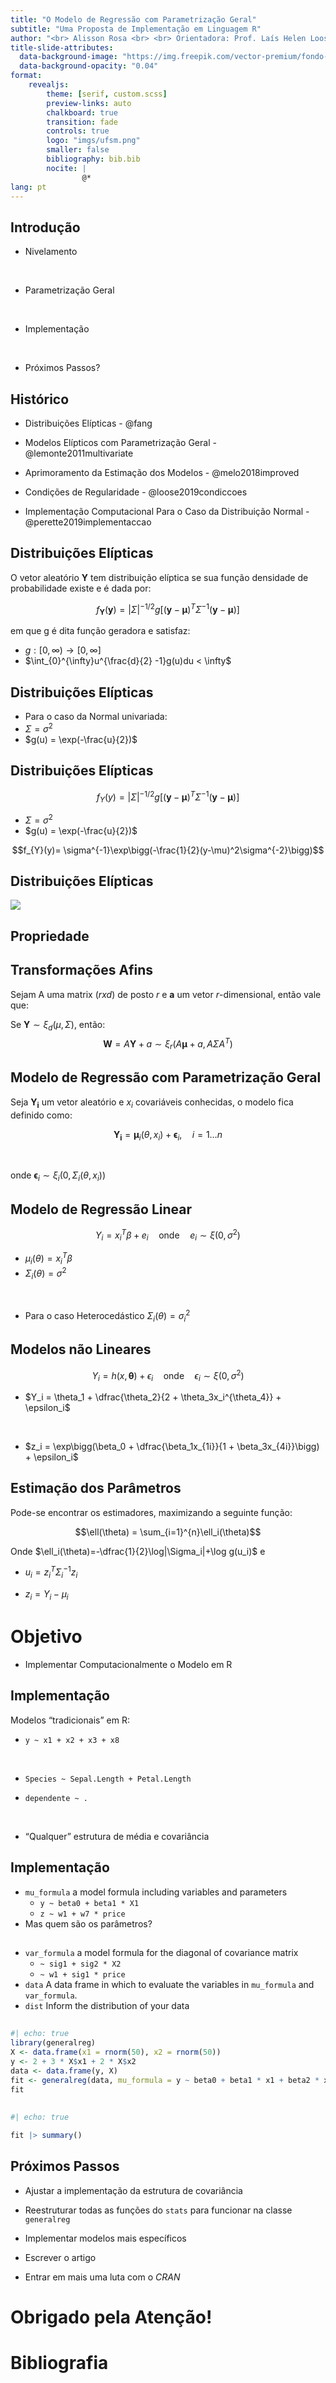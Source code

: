 ```yaml
---
title: "O Modelo de Regressão com Parametrização Geral"
subtitle: "Uma Proposta de Implementação em Linguagem R"
author: "<br> Alisson Rosa <br> <br> Orientadora: Prof. Laís Helen Loose"
title-slide-attributes:
  data-background-image: "https://img.freepik.com/vector-premium/fondo-abstracto-puntos-lineas-que-cruzan-colores-azul-claro_444390-6877.jpg?w=2000"
  data-background-opacity: "0.04"
format: 
    revealjs:
        theme: [serif, custom.scss]
        preview-links: auto
        chalkboard: true
        transition: fade
        controls: true
        logo: "imgs/ufsm.png"
        smaller: false
        bibliography: bib.bib
        nocite: |
                @*
lang: pt
---
```


## Introdução  {background-image="https://www.slidebackground.com/uploads/statistics-background/statistics-success-accounting-video-19.jpg" background-opacity=0.04}

::: {.incremental}
- Nivelamento

<br />

- Parametrização Geral

<br />

- Implementação

<br />

- Próximos Passos?
:::



## Histórico  {background-image="https://www.slidebackground.com/uploads/statistics-background/statistics-success-accounting-video-19.jpg" background-opacity=0.04}

* Distribuições Elípticas - @fang

* Modelos Elípticos com Parametrização Geral - @lemonte2011multivariate

* Aprimoramento da Estimação dos Modelos - @melo2018improved

* Condições de Regularidade - @loose2019condiccoes

* Implementação Computacional Para o Caso da Distribuição Normal -  @perette2019implementaccao














## Distribuições Elípticas {background-image="https://www.slidebackground.com/uploads/statistics-background/statistics-success-accounting-video-19.jpg" background-opacity=0.06}

O vetor aleatório $\mathbf{Y}$ tem distribuição elíptica se sua função densidade de probabilidade existe e é dada por:

$$f_{\mathbf{Y}}(\mathbf{y})= |\Sigma|^{-1/2}g[(\mathbf{y}-\mathbf{\mu})^{T}\Sigma^{-1}(\mathbf{y}-\mathbf{\mu})]$$

em que g é dita função geradora e satisfaz:

* $g:[0, \infty) \rightarrow [0, \infty]$
* $\int_{0}^{\infty}u^{\frac{d}{2} -1}g(u)du < \infty$

## Distribuições Elípticas {background-image="https://www.slidebackground.com/uploads/statistics-background/statistics-success-accounting-video-19.jpg" background-opacity=0.06}

* Para o caso da Normal univariada:
 * $\Sigma = \sigma^2$
 * $g(u) = \exp(-\frac{u}{2})$

## Distribuições Elípticas {background-image="https://www.slidebackground.com/uploads/statistics-background/statistics-success-accounting-video-19.jpg" background-opacity=0.06}


$$f_{Y}(y)= |\Sigma|^{-1/2}g[(\mathbf{y}-\mathbf{\mu})^{T}\Sigma^{-1}(\mathbf{y}-\mathbf{\mu})]$$

* $\Sigma = \sigma^2$
* $g(u) = \exp(-\frac{u}{2})$

$$f_{Y}(y)= \sigma^{-1}\exp\bigg(-\frac{1}{2}(y-\mu)^2\sigma^{-2}\bigg)$$












## Distribuições Elípticas {background-image="https://www.slidebackground.com/uploads/statistics-background/statistics-success-accounting-video-19.jpg" background-opacity=0.06}


![](imgs/g_func.png)

## Propriedade {background-image="https://www.slidebackground.com/uploads/statistics-background/statistics-success-accounting-video-19.jpg" background-opacity=0.06}


::: {#thm-line}

## Transformações Afins {background-image="https://www.slidebackground.com/uploads/statistics-background/statistics-success-accounting-video-19.jpg" background-opacity=0.04}




Sejam A uma matrix $(rxd)$ de posto $r$ e $\mathbf{a}$ um vetor $r$-dimensional, então vale que:


Se $\mathbf{Y} \sim \xi_d(\mu, \Sigma)$, então:
$$\mathbf{W} = A\mathbf{Y} + a  \sim  \xi_r(A\mathbf{\mu} + a, A\Sigma A^{T})$$
:::

##  Modelo de Regressão com Parametrização Geral {background-image="https://www.slidebackground.com/uploads/statistics-background/statistics-success-accounting-video-19.jpg" background-opacity=0.04}

Seja $\mathbf{Y_i}$ um vetor aleatório e $x_i$ covariáveis conhecidas, o modelo fica definido como:

$$\mathbf{Y_i} = \mathbf{\mu}_i(\theta, x_i) + \mathbf{\epsilon}_i, \quad i=1\dots n$$

<br />

onde $\mathbf{\epsilon}_i \sim \xi_i(0, \Sigma_i(\theta, x_i))$

## Modelo de Regressão Linear {background-image="https://www.slidebackground.com/uploads/statistics-background/statistics-success-accounting-video-19.jpg" background-opacity=0.04}

$$Y_i = x_i^{T}\beta + e_i \quad \text{onde}\quad   e_i \sim \xi(0, \sigma^2)$$

* $\mu_i(\theta) = x_i^T\beta$
* $\Sigma_i(\theta) = \sigma^2$

<br />

* Para o caso Heterocedástico $\Sigma_i(\theta) = \sigma_i^2$


## Modelos não Lineares {background-image="https://www.slidebackground.com/uploads/statistics-background/statistics-success-accounting-video-19.jpg" background-opacity=0.04}

$$Y_i = h(x, \mathbf{\theta}) + \epsilon_i \quad \text{onde}\quad   \epsilon_i \sim \xi(0, \sigma^2)$$

*  $Y_i =  \theta_1 + \dfrac{\theta_2}{2 + \theta_3x_i^{\theta_4}} + \epsilon_i$

<br />

*  $z_i =  \exp\bigg(\beta_0 + \dfrac{\beta_1x_{1i}}{1 + \beta_3x_{4i}}\bigg) + \epsilon_i$



## Estimação dos Parâmetros {background-image="https://www.slidebackground.com/uploads/statistics-background/statistics-success-accounting-video-19.jpg" background-opacity=0.04}

Pode-se encontrar os estimadores, maximizando a seguinte função:

$$\ell(\theta) = \sum_{i=1}^{n}\ell_i(\theta)$$


Onde $\ell_i(\theta)=-\dfrac{1}{2}\log|\Sigma_i|+\log g(u_i)$ e

* $u_i = z_i^{T}\Sigma_i^{-1}z_i$

* $z_i = Y_i - \mu_i$




# Objetivo {background-image="https://media.licdn.com/dms/image/D5612AQGIo_Wi-D3lmA/article-cover_image-shrink_720_1280/0/1660017898740?e=2147483647&v=beta&t=wM2JnLCd_rkk9rFn38oTo2uIj6NVYT4Rf0sDWSI2d6A" background-opacity=0.2}

* Implementar Computacionalmente o Modelo em R

## Implementação {background-image="https://media.licdn.com/dms/image/D5612AQGIo_Wi-D3lmA/article-cover_image-shrink_720_1280/0/1660017898740?e=2147483647&v=beta&t=wM2JnLCd_rkk9rFn38oTo2uIj6NVYT4Rf0sDWSI2d6A" background-opacity=0.07}
Modelos "tradicionais" em R:

::: incremental

* ```y ~ x1 + x2 + x3 + x8```

<br>


* ```Species ~ Sepal.Length + Petal.Length```


* ```dependente ~ .```


<br>

* "Qualquer" estrutura de média e covariância
:::


## Implementação {background-image="https://media.licdn.com/dms/image/D5612AQGIo_Wi-D3lmA/article-cover_image-shrink_720_1280/0/1660017898740?e=2147483647&v=beta&t=wM2JnLCd_rkk9rFn38oTo2uIj6NVYT4Rf0sDWSI2d6A" background-opacity=0.07}

::: incremental
* `mu_formula` a model formula including variables and parameters
  * `y ~ beta0 + beta1 * X1`
  * `z ~ w1 + w7 * price`

* Mas quem são os parâmetros?
:::


## {background-image="https://media.licdn.com/dms/image/D5612AQGIo_Wi-D3lmA/article-cover_image-shrink_720_1280/0/1660017898740?e=2147483647&v=beta&t=wM2JnLCd_rkk9rFn38oTo2uIj6NVYT4Rf0sDWSI2d6A" background-opacity=0.07}

* `var_formula` a  model formula for the diagonal of covariance matrix
    * `~ sig1 + sig2 * X2`
    * `~ w1 + sig1 * price`
* `data` A data frame in which to evaluate the variables in `mu_formula` and `var_formula`.
* `dist` Inform the distribution of your data


## {background-image="https://media.licdn.com/dms/image/D5612AQGIo_Wi-D3lmA/article-cover_image-shrink_720_1280/0/1660017898740?e=2147483647&v=beta&t=wM2JnLCd_rkk9rFn38oTo2uIj6NVYT4Rf0sDWSI2d6A" background-opacity=0.07}
```r
#| echo: true
library(generalreg)
X <- data.frame(x1 = rnorm(50), x2 = rnorm(50))
y <- 2 + 3 * X$x1 + 2 * X$x2
data <- data.frame(y, X)
fit <- generalreg(data, mu_formula = y ~ beta0 + beta1 * x1 + beta2 * x2, dist='normal')
fit
```

## {background-image="https://media.licdn.com/dms/image/D5612AQGIo_Wi-D3lmA/article-cover_image-shrink_720_1280/0/1660017898740?e=2147483647&v=beta&t=wM2JnLCd_rkk9rFn38oTo2uIj6NVYT4Rf0sDWSI2d6A" background-opacity=0.07}
```r
#| echo: true

fit |> summary()
```




## Próximos Passos {background-image="https://media.licdn.com/dms/image/D5612AQGIo_Wi-D3lmA/article-cover_image-shrink_720_1280/0/1660017898740?e=2147483647&v=beta&t=wM2JnLCd_rkk9rFn38oTo2uIj6NVYT4Rf0sDWSI2d6A" background-opacity=0.07}

::: incremental
* Ajustar a implementação  da estrutura de covariância


* Reestruturar todas as funções do `stats` para funcionar na classe `generalreg`

* Implementar modelos mais específicos

* Escrever o artigo

* Entrar em mais uma luta com o *CRAN*



:::






# Obrigado pela Atenção! {background-image="imgs/ufsm.png" background-opacity=0.02}

# Bibliografia



